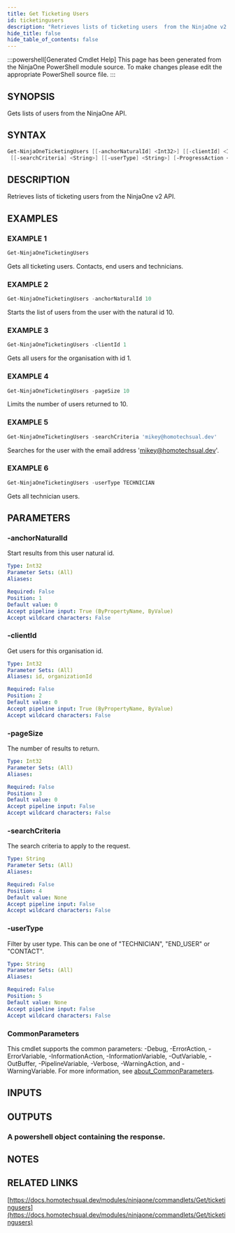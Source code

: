 ```yaml
---
title: Get Ticketing Users
id: ticketingusers
description: "Retrieves lists of ticketing users  from the NinjaOne v2 API."
hide_title: false
hide_table_of_contents: false
---
```


:::powershell[Generated Cmdlet Help]
This page has been generated from the NinjaOne PowerShell module source. To make changes please edit the appropriate PowerShell source file.
:::

## SYNOPSIS

Gets lists of users from the NinjaOne API.

## SYNTAX

```powershell
Get-NinjaOneTicketingUsers [[-anchorNaturalId] <Int32>] [[-clientId] <Int32>] [[-pageSize] <Int32>]
 [[-searchCriteria] <String>] [[-userType] <String>] [-ProgressAction <ActionPreference>] [<CommonParameters>]
```

## DESCRIPTION

Retrieves lists of ticketing users  from the NinjaOne v2 API.

## EXAMPLES

### EXAMPLE 1

```powershell
Get-NinjaOneTicketingUsers
```

Gets all ticketing users.
Contacts, end users and technicians.

### EXAMPLE 2

```powershell
Get-NinjaOneTicketingUsers -anchorNaturalId 10
```

Starts the list of users from the user with the natural id 10.

### EXAMPLE 3

```powershell
Get-NinjaOneTicketingUsers -clientId 1
```

Gets all users for the organisation with id 1.

### EXAMPLE 4

```powershell
Get-NinjaOneTicketingUsers -pageSize 10
```

Limits the number of users returned to 10.

### EXAMPLE 5

```powershell
Get-NinjaOneTicketingUsers -searchCriteria 'mikey@homotechsual.dev'
```

Searches for the user with the email address 'mikey@homotechsual.dev'.

### EXAMPLE 6

```powershell
Get-NinjaOneTicketingUsers -userType TECHNICIAN
```

Gets all technician users.

## PARAMETERS

### -anchorNaturalId

Start results from this user natural id.

```yaml
Type: Int32
Parameter Sets: (All)
Aliases:

Required: False
Position: 1
Default value: 0
Accept pipeline input: True (ByPropertyName, ByValue)
Accept wildcard characters: False
```

### -clientId

Get users for this organisation id.

```yaml
Type: Int32
Parameter Sets: (All)
Aliases: id, organizationId

Required: False
Position: 2
Default value: 0
Accept pipeline input: True (ByPropertyName, ByValue)
Accept wildcard characters: False
```

### -pageSize

The number of results to return.

```yaml
Type: Int32
Parameter Sets: (All)
Aliases:

Required: False
Position: 3
Default value: 0
Accept pipeline input: False
Accept wildcard characters: False
```

### -searchCriteria

The search criteria to apply to the request.

```yaml
Type: String
Parameter Sets: (All)
Aliases:

Required: False
Position: 4
Default value: None
Accept pipeline input: False
Accept wildcard characters: False
```

### -userType

Filter by user type.
This can be one of "TECHNICIAN", "END_USER" or "CONTACT".

```yaml
Type: String
Parameter Sets: (All)
Aliases:

Required: False
Position: 5
Default value: None
Accept pipeline input: False
Accept wildcard characters: False
```

### CommonParameters

This cmdlet supports the common parameters: -Debug, -ErrorAction, -ErrorVariable, -InformationAction, -InformationVariable, -OutVariable, -OutBuffer, -PipelineVariable, -Verbose, -WarningAction, and -WarningVariable. For more information, see [about_CommonParameters](http://go.microsoft.com/fwlink/?LinkID=113216).

## INPUTS


## OUTPUTS

### A powershell object containing the response.

## NOTES

## RELATED LINKS

[https://docs.homotechsual.dev/modules/ninjaone/commandlets/Get/ticketingusers](https://docs.homotechsual.dev/modules/ninjaone/commandlets/Get/ticketingusers)
